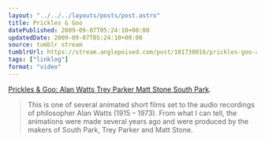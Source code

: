```yaml
---
layout: "../../../layouts/posts/post.astro"
title: Prickles & Goo
datePublished: 2009-09-07T05:24:10+00:00
updatedDate: 2009-09-07T05:24:10+00:00
source: tumblr stream
tumblrUrl: https://stream.anglepoised.com/post/181730016/prickles-goo-alan-watts-trey-parker-matt-stone
tags: ["linklog"]
format: "video"
---
```



<YouTube id="https://www.youtube.com/watch?v=XXi_ldNRNtM" />

[Prickles & Goo: Alan Watts Trey Parker Matt Stone South Park][1].

> This is one of several animated short films set to the audio recordings of philosopher Alan Watts (1915 &ndash; 1973). From what I can tell, the animations were made several years ago and were produced by the makers of South Park, Trey Parker and Matt Stone.

[1]: https://www.youtube.com/watch?v=XXi_ldNRNtM
